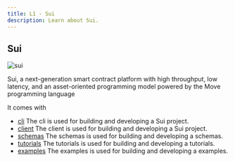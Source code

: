 ```yaml
---
title: L1 - Sui
description: Learn about Sui.
---
```


## Sui

![sui](/sui/sui.png)

Sui, a next-generation smart contract platform with high throughput, low latency, and an asset-oriented programming model powered by the Move programming language

It comes with

- [cli](/dubhe/sui/cli) The cli is used for building and developing a Sui project.
- [client](/dubhe/sui/client) The client is used for building and developing a Sui project.
- [schemas](/dubhe/sui/schemas) The schemas is used for building and developing a schemas.
- [tutorials](/dubhe/sui/tutorials) The tutorials is used for building and developing a tutorials.
- [examples](/dubhe/sui/examples) The examples is used for building and developing a examples.
